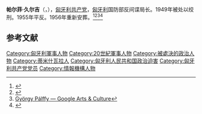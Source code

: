 {{Eastern name order|匈牙利語|匈牙利人名}}

'''帕尔菲·久尔吉'''（{{lang-hu|'''Pálffy György'''}}，{{bd|1909年|9月16日|1949年|9月24日|catIdx=P}}），[[匈牙利共产党|匈牙利共产党]]，[[匈牙利|匈牙利]]国防部反间谍局长。1949年被处以绞刑。1955年平反。1956年重新安葬。<ref>{{Cite web |url=http://www.rev.hu/history_of_45/szerviz/kislex/biograf_uk/palffy.htm |title=Pálffy, György (1909–1949) |access-date=2020-09-19 |archive-date=2004-07-04 |archive-url=https://web.archive.org/web/20040704182104/http://www.rev.hu/history_of_45/szerviz/kislex/biograf_uk/palffy.htm |dead-url=no }}</ref><ref>{{Cite web |url=http://www.rev.hu/sulinet45/szerviz/kislex/biograf/palffy.htm |title=Pálffy György - 1956-os Intézet |accessdate=2020-09-19 |archive-date=2008-10-21 |archive-url=https://web.archive.org/web/20081021070353/http://www.rev.hu/sulinet45/szerviz/kislex/biograf/palffy.htm |dead-url=yes }}</ref><ref>[https://artsandculture.google.com/entity/gy%C3%B6rgy-p%C3%A1lffy/g1224brzn György Pálffy — Google Arts & Culture]</ref><ref>{{Cite web |url=https://www.arcanum.hu/hu/online-kiadvanyok/Lexikonok-magyar-eletrajzi-lexikon-7428D/p-77238/palffy-gyorgy-osterreicher-7727B/ |title=Pálffy György, Österreicher |access-date=2020-09-19 |archive-date=2020-10-22 |archive-url=https://web.archive.org/web/20201022020748/https://www.arcanum.hu/hu/online-kiadvanyok/Lexikonok-magyar-eletrajzi-lexikon-7428D/p-77238/palffy-gyorgy-osterreicher-7727B/ |dead-url=no }}</ref>

== 参考文献 ==
{{Reflist}}

[[Category:匈牙利軍事人物|Category:匈牙利軍事人物]]
[[Category:20世紀軍事人物|Category:20世紀軍事人物]]
[[Category:被處決的政治人物|Category:被處決的政治人物]]
[[Category:蒂米什瓦拉人|Category:蒂米什瓦拉人]]
[[Category:匈牙利人民共和国政治迫害|Category:匈牙利人民共和国政治迫害]]
[[Category:匈牙利共产党党员|Category:匈牙利共产党党员]]
[[Category:情報機構人物|Category:情報機構人物]]